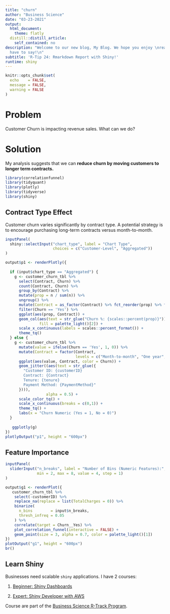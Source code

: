 ```yaml
---
title: "churn"
author: "Business Science"
date: "03-23-2021"
output:
  html_document:
    theme: flatly
  distill::distill_article:
    self_contained: no
description: "Welcome to our new blog, My Blog. We hope you enjoy \nreading what we
  have to say!\n"
subtitle: 'R-Tip 24: Rmarkdown Report with Shiny!'
runtime: shiny
---
```


```r
knitr::opts_chunk$set(
  echo    = FALSE, 
  message = FALSE, 
  warning = FALSE
)
```

# Problem

Customer Churn is impacting revenue sales. What can we do?

# Solution

My analysis suggests that we can __reduce churn by moving customers to longer term contracts.__

```r
library(correlationfunnel)
library(tidyquant)
library(plotly)
library(tidyverse)
library(shiny)
```

## Contract Type Effect

Customer churn varies significantly by contract type. A potential strategy is to encourage purchasing long-term contracts versus month-to-month. 

```r
inputPanel(
  shiny::selectInput("chart_type", label = "Chart Type", 
                     choices = c("Customer-Level", "Aggregated"))
)
```

```r
output$p1 <- renderPlotly({
  
  if (input$chart_type == "Aggregated") {
    g <- customer_churn_tbl %>%
      select(Contract, Churn) %>%
      count(Contract, Churn) %>%
      group_by(Contract) %>%
      mutate(prop = n / sum(n)) %>%
      ungroup() %>%
      mutate(Contract = as_factor(Contract) %>% fct_reorder(prop) %>% fct_rev()) %>%
      filter(Churn == 'Yes') %>%
      ggplot(aes(prop, Contract)) +
      geom_col(aes(text = str_glue("Churn %: {scales::percent(prop)}")), 
               fill = palette_light()[2]) +
      scale_x_continuous(labels = scales::percent_format()) +
      theme_tq() 
  } else {
    g <- customer_churn_tbl %>%
      mutate(value = ifelse(Churn == 'Yes', 1, 0)) %>%
      mutate(Contract = factor(Contract, 
                               levels = c("Month-to-month", "One year", "Two year"))) %>%
      ggplot(aes(value, Contract, color = Churn)) +
      geom_jitter((aes(text = str_glue({
        "Customer ID: {customerID}
        Contract: {Contract}
        Tenure: {tenure}
        Payment Method: {PaymentMethod}"
      }))), 
                  alpha = 0.5) +
      scale_color_tq() +
      scale_x_continuous(breaks = c(0,1)) +
      theme_tq() +
      labs(x = "Churn Numeric (Yes = 1, No = 0)")
  }
  
   ggplotly(g)
})
plotlyOutput("p1", height = "600px")
```

## Feature Importance

```r
inputPanel(
  sliderInput("n_breaks", label = "Number of Bins (Numeric Features):",
              min = 2, max = 8, value = 4, step = 1)
)
```


```r
output$g1 <- renderPlot({
   customer_churn_tbl %>%
    select(-customerID) %>%
    replace_na(replace = list(TotalCharges = 0)) %>%
    binarize(
      n_bins        = input$n_breaks, 
      thresh_infreq = 0.05
    ) %>%
    correlate(target = Churn__Yes) %>%
    plot_correlation_funnel(interactive = FALSE) +
    geom_point(size = 3, alpha = 0.7, color = palette_light()[1])
})
plotOutput("g1", height = "600px")
br()
```

<div class="well">
# Learn Shiny

Businesses need scalable `shiny` applications. I have 2 courses:

1. [Beginner: Shiny Dashboards](https://university.business-science.io/p/ds4b-102-r-shiny-web-application-business-level-1)

2. [Expert: Shiny Developer with AWS](https://university.business-science.io/p/expert-shiny-developer-with-aws-course-ds4b-202a-r)

Course are part of the [Business Science R-Track Program](https://www.business-science.io/courses.html). 

</div>
